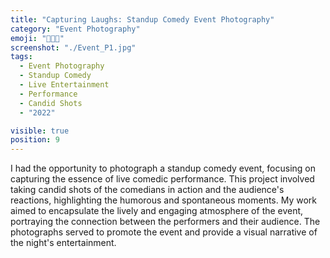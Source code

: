 ```yaml
---
title: "Capturing Laughs: Standup Comedy Event Photography"
category: "Event Photography"
emoji: "📸🎤😄"
screenshot: "./Event_P1.jpg"
tags:
  - Event Photography
  - Standup Comedy
  - Live Entertainment
  - Performance
  - Candid Shots
  - "2022"

visible: true
position: 9
---
```


I had the opportunity to photograph a standup comedy event, focusing on capturing the essence of live comedic performance. This project involved taking candid shots of the comedians in action and the audience's reactions, highlighting the humorous and spontaneous moments. My work aimed to encapsulate the lively and engaging atmosphere of the event, portraying the connection between the performers and their audience. The photographs served to promote the event and provide a visual narrative of the night's entertainment.
